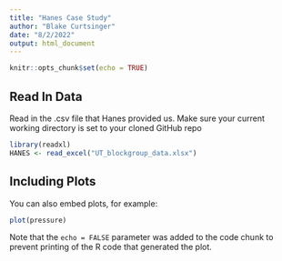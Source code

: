 ```yaml
---
title: "Hanes Case Study"
author: "Blake Curtsinger"
date: "8/2/2022"
output: html_document
---
```


```r
knitr::opts_chunk$set(echo = TRUE)
```

## Read In Data

Read in the .csv file that Hanes provided us. Make sure your current working directory is set to your cloned GitHub repo

```r
library(readxl)
HANES <- read_excel("UT_blockgroup_data.xlsx")
```

## Including Plots

You can also embed plots, for example:

```r
plot(pressure)
```

Note that the `echo = FALSE` parameter was added to the code chunk to prevent printing of the R code that generated the plot.

